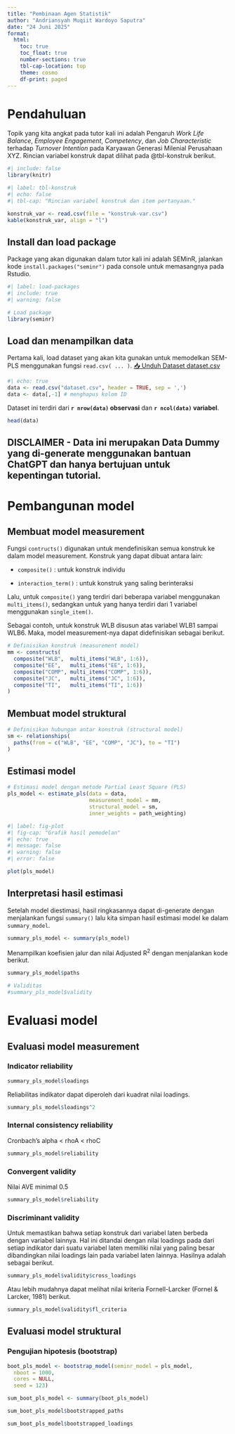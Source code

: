 ```yaml
---
title: "Pembinaan Agen Statistik"
author: "Andriansyah Muqiit Wardoyo Saputra"
date: "24 Juni 2025"
format: 
  html:
    toc: true
    toc_float: true
    number-sections: true
    tbl-cap-location: top
    theme: cosmo
    df-print: paged
---
```


# Pendahuluan

Topik yang kita angkat pada tutor kali ini adalah Pengaruh *Work Life Balance*, *Employee Engagement*, *Competency*, dan *Job Characteristic* terhadap *Turnover Intention* pada Karyawan Generasi Milenial Perusahaan XYZ. Rincian variabel konstruk dapat dilihat pada @tbl-konstruk berikut.

```r
#| include: false
library(knitr)
```

```r
#| label: tbl-konstruk
#| echo: false
#| tbl-cap: "Rincian variabel konstruk dan item pertanyaan."

konstruk_var <- read.csv(file = "konstruk-var.csv")
kable(konstruk_var, align = "l")

```

## Install dan load package

Package yang akan digunakan dalam tutor kali ini adalah SEMinR, jalankan kode `install.packages("seminr")` pada console untuk memasangnya pada Rstudio.

```r
#| label: load-packages
#| include: true
#| warning: false

# Load package
library(seminr)
```

## Load dan menampilkan data

Pertama kali, load dataset yang akan kita gunakan untuk memodelkan SEM-PLS menggunakan fungsi `read.csv( ... )`. [📥 Unduh Dataset dataset.csv](dataset.csv)

```r
#| echo: true
data <- read.csv("dataset.csv", header = TRUE, sep = ',')
data <- data[,-1] # menghapus kolom ID
```

Dataset ini terdiri dari **`r nrow(data)` observasi** dan **`r ncol(data)` variabel**.

```r
head(data)
```

::: callout-warning
## DISCLAIMER - Data ini merupakan Data Dummy yang di-generate menggunakan bantuan ChatGPT dan hanya bertujuan untuk kepentingan tutorial.
:::

# Pembangunan model

## Membuat model measurement

Fungsi `contructs()` digunakan untuk mendefinisikan semua konstruk ke dalam model measurement. Konstruk yang dapat dibuat antara lain:

-   `composite()` : untuk konstruk individu

-   `interaction_term()` : untuk konstruk yang saling berinteraksi

Lalu, untuk `composite()` yang terdiri dari beberapa variabel menggunakan `multi_items()`, sedangkan untuk yang hanya terdiri dari 1 variabel menggunakan `single_item()`.

Sebagai contoh, untuk konstruk WLB disusun atas variabel WLB1 sampai WLB6. Maka, model measurement-nya dapat didefinisikan sebagai berikut.

```r
# Definisikan konstruk (measurement model)
mm <- constructs(
  composite("WLB",  multi_items("WLB", 1:6)),
  composite("EE",   multi_items("EE", 1:6)),
  composite("COMP", multi_items("COMP", 1:6)),
  composite("JC",   multi_items("JC", 1:6)),
  composite("TI",   multi_items("TI", 1:6))
)
```

## Membuat model struktural

```r
# Definisikan hubungan antar konstruk (structural model)
sm <- relationships(
  paths(from = c("WLB", "EE", "COMP", "JC"), to = "TI")
)
```

## Estimasi model

```r
# Estimasi model dengan metode Partial Least Square (PLS)
pls_model <- estimate_pls(data = data, 
                          measurement_model = mm, 
                          structural_model = sm,
                          inner_weights = path_weighting)
```

```r
#| label: fig-plot
#| fig-cap: "Grafik hasil pemodelan"
#| echo: true
#| message: false
#| warning: false
#| error: false

plot(pls_model)
```

## Interpretasi hasil estimasi

Setelah model diestimasi, hasil ringkasannya dapat di-generate dengan menjalankan fungsi `summary()` lalu kita simpan hasil estimasi model ke dalam `summary_model`.

```r
summary_pls_model <- summary(pls_model)
```

Menampilkan koefisien jalur dan nilai Adjusted R^2^ dengan menjalankan kode berikut.

```r
summary_pls_model$paths
```

```r
# Validitas
#summary_pls_model$validity
```

# Evaluasi model

## Evaluasi model measurement

### Indicator reliability

```r
summary_pls_model$loadings
```

Reliabilitas indikator dapat diperoleh dari kuadrat nilai loadings.

```r
summary_pls_model$loadings^2
```

### Internal consistency reliability

Cronbach’s alpha \< rhoA \< rhoC

```r
summary_pls_model$reliability
```

### Convergent validity

Nilai AVE minimal 0.5

```r
summary_pls_model$reliability
```

### Discriminant validity

Untuk memastikan bahwa setiap konstruk dari variabel laten berbeda dengan variabel lainnya. Hal ini ditandai dengan nilai loadings pada dari setiap indikator dari suatu variabel laten memiliki nilai yang paling besar dibandingkan nilai loadings lain pada variabel laten lainnya. Hasilnya adalah sebagai berikut.

```r
summary_pls_model$validity$cross_loadings
```

Atau lebih mudahnya dapat melihat nilai kriteria Fornell-Larcker (Fornel & Larcker, 1981) berikut.

```r
summary_pls_model$validity$fl_criteria
```

## Evaluasi model struktural

### Pengujian hipotesis (bootstrap)

```r
boot_pls_model <- bootstrap_model(seminr_model = pls_model,
  nboot = 1000,
  cores = NULL,
  seed = 123)
```

```r
sum_boot_pls_model <- summary(boot_pls_model)
```

```r
sum_boot_pls_model$bootstrapped_paths
```

```r
sum_boot_pls_model$bootstrapped_loadings
```
